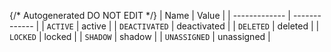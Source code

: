 {/* Autogenerated DO NOT EDIT  */}
| Name          | Value         |
| ------------- | ------------- |
| `ACTIVE`      | active        |
| `DEACTIVATED` | deactivated   |
| `DELETED`     | deleted       |
| `LOCKED`      | locked        |
| `SHADOW`      | shadow        |
| `UNASSIGNED`  | unassigned    |